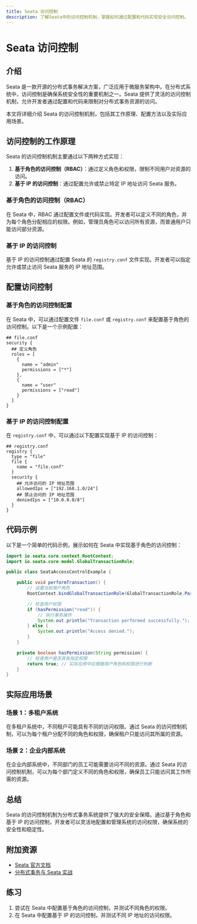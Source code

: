 ```yaml
---
title: Seata 访问控制
description: 了解Seata中的访问控制机制，掌握如何通过配置和代码实现安全访问控制。
---
```


# Seata 访问控制

## 介绍

Seata 是一款开源的分布式事务解决方案，广泛应用于微服务架构中。在分布式系统中，访问控制是确保系统安全性的重要机制之一。Seata 提供了灵活的访问控制机制，允许开发者通过配置和代码来限制对分布式事务资源的访问。

本文将详细介绍 Seata 的访问控制机制，包括其工作原理、配置方法以及实际应用场景。

## 访问控制的工作原理

Seata 的访问控制机制主要通过以下两种方式实现：

1. **基于角色的访问控制（RBAC）**：通过定义角色和权限，限制不同用户对资源的访问。
2. **基于 IP 的访问控制**：通过配置允许或禁止特定 IP 地址访问 Seata 服务。

### 基于角色的访问控制（RBAC）

在 Seata 中，RBAC 通过配置文件或代码实现。开发者可以定义不同的角色，并为每个角色分配相应的权限。例如，管理员角色可以访问所有资源，而普通用户只能访问部分资源。

### 基于 IP 的访问控制

基于 IP 的访问控制通过配置 Seata 的 `registry.conf` 文件实现。开发者可以指定允许或禁止访问 Seata 服务的 IP 地址范围。

## 配置访问控制

### 基于角色的访问控制配置

在 Seata 中，可以通过配置文件 `file.conf` 或 `registry.conf` 来配置基于角色的访问控制。以下是一个示例配置：

```plaintext
## file.conf
security {
  ## 定义角色
  roles = [
    {
      name = "admin"
      permissions = ["*"]
    },
    {
      name = "user"
      permissions = ["read"]
    }
  ]
}
```

### 基于 IP 的访问控制配置

在 `registry.conf` 中，可以通过以下配置实现基于 IP 的访问控制：

```plaintext
## registry.conf
registry {
  type = "file"
  file {
    name = "file.conf"
  }
  security {
    ## 允许访问的 IP 地址范围
    allowedIps = ["192.168.1.0/24"]
    ## 禁止访问的 IP 地址范围
    deniedIps = ["10.0.0.0/8"]
  }
}
```

## 代码示例

以下是一个简单的代码示例，展示如何在 Seata 中实现基于角色的访问控制：

```java
import io.seata.core.context.RootContext;
import io.seata.core.model.GlobalTransactionRole;

public class SeataAccessControlExample {

    public void performTransaction() {
        // 设置当前用户角色
        RootContext.bindGlobalTransactionRole(GlobalTransactionRole.Participant);

        // 检查用户权限
        if (hasPermission("read")) {
            // 执行事务操作
            System.out.println("Transaction performed successfully.");
        } else {
            System.out.println("Access denied.");
        }
    }

    private boolean hasPermission(String permission) {
        // 检查用户是否具有指定权限
        return true; // 实际应用中应根据用户角色和权限进行判断
    }
}
```

## 实际应用场景

### 场景 1：多租户系统

在多租户系统中，不同租户可能具有不同的访问权限。通过 Seata 的访问控制机制，可以为每个租户分配不同的角色和权限，确保租户只能访问其所属的资源。

### 场景 2：企业内部系统

在企业内部系统中，不同部门的员工可能需要访问不同的资源。通过 Seata 的访问控制机制，可以为每个部门定义不同的角色和权限，确保员工只能访问其工作所需的资源。

## 总结

Seata 的访问控制机制为分布式事务系统提供了强大的安全保障。通过基于角色和基于 IP 的访问控制，开发者可以灵活地配置和管理系统的访问权限，确保系统的安全性和稳定性。

## 附加资源

- [Seata 官方文档](https://seata.io/zh-cn/docs/)
- [分布式事务与 Seata 实战](https://www.example.com/distributed-transaction-seata)

## 练习

1. 尝试在 Seata 中配置基于角色的访问控制，并测试不同角色的权限。
2. 在 Seata 中配置基于 IP 的访问控制，并测试不同 IP 地址的访问权限。
